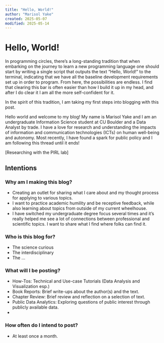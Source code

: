 ```yaml
---
title: "Hello, World!"
author: "Marisol Yake"
created: 2025-05-07
modified: 2025-05-14
---
```


# Hello, World!
In programming circles, there's a long-standing tradition that when embarking on the journey to learn a new programming language one should start by writing a single script that outputs the text "Hello, World!" to the terminal, indicating that we have all the baseline development requirements set up in order to program. From here, the possibilities are endless. I find that clearing this bar is often easier than how I build it up in my head, and after I do clear it I am all the more self-confident for it.

In the spirit of this tradition, I am taking my first steps into blogging with this post.

Hello world and welcome to my blog! My name is Marisol Yake and I am an undergraduate Information Science student at CU Boulder and a Data Analyst by trade. I have a love for research and understanding the impacts of information and communication technologies (ICTs) on human well-being and autonomy. Most recently, I have found a spark for public policy and I am following this thread until it ends! 

[Researching with the PIRL lab]

## Intentions
### Why am I making this blog?
- Creating an outlet for sharing what I care about and my thought process for applying to various topics.
- I want to practice academic humility and be receptive feedback, while also learning about topics from outside of my current wheelhouse.
- I have switched my undergraduate degree focus several times and it's really helped me see a lot of connections between professional and scientific topics. I want to share what I find where folks can find it.

### Who is this blog for?
- The science curious
- The interdisciplinary
- The ...

### What will I be posting?
- How-Tos: Technical and Use-case Tutorials (Data Analysis and Visualization esp.)
- Book Reports: Brief write-ups about the author(s) and the text.
- Chapter Review: Brief review and reflection on a selection of text.
- Public Data Analytics: Exploring questions of public interest through publicly available data.
- 

### How often do I intend to post?
- At least once a month.

